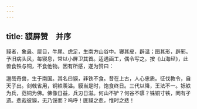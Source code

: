 ```yaml
---
---
---
```

title: 貘屏赞　并序
---



貘者，象鼻、犀目，牛尾、虎足，生南方山谷中。寝其皮，辟温；图其形，辟邪。予旧病头风，每寝息，常以小屏卫其首。适遇画工，偶令写之。按《山海经》，此兽食铁与铜，不食他物。因有所感，遂为赞曰：

邈哉奇兽，生于南国。其名曰貘，非铁不食。昔在上古，人心忠质。征伐教令，自天子出。剑戟省用，铜铁羡溢。貘当是时，饱食终日。三代以降，王法不一。铄铁为兵，范铜为佛。佛像日益，兵刃日滋。何山不铲？何谷不隳？铢铜寸铁，罔有孑遗。悲哉彼貘，无乃馁而？呜呼！匪貘之悲，惟时之悲！